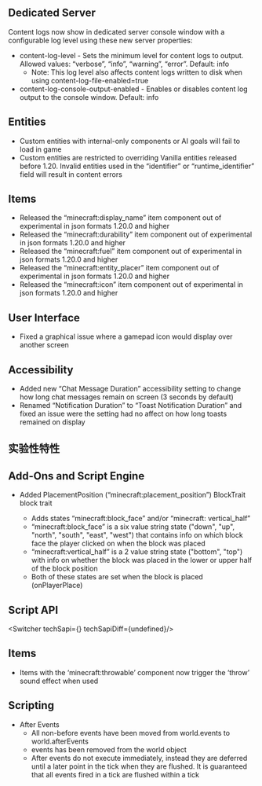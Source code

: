 



## **Dedicated Server**

Content logs now show in dedicated server console window with a configurable log level using these new server properties:

-   content-log-level - Sets the minimum level for content logs to output. Allowed values: “verbose”, “info”, “warning”, “error”. Default: info
    -   Note: This log level also affects content logs written to disk when using content-log-file-enabled=true
-   content-log-console-output-enabled - Enables or disables content log output to the console window. Default: info

## **Entities**

-   Custom entities with internal-only components or AI goals will fail to load in game
-   Custom entities are restricted to overriding Vanilla entities released before 1.20. Invalid entities used in the “identifier” or “runtime\_identifier” field will result in content errors

## **Items**

-   Released the “minecraft:display\_name” item component out of experimental in json formats 1.20.0 and higher
-   Released the “minecraft:durability” item component out of experimental in json formats 1.20.0 and higher
-   Released the “minecraft:fuel” item component out of experimental in json formats 1.20.0 and higher
-   Released the “minecraft:entity\_placer” item component out of experimental in json formats 1.20.0 and higher
-   Released the “minecraft:icon” item component out of experimental in json formats 1.20.0 and higher

## **User Interface**

-   Fixed a graphical issue where a gamepad icon would display over another screen

## **Accessibility**

-   Added new “Chat Message Duration” accessibility setting to change how long chat messages remain on screen (3 seconds by default)
-   Renamed “Notification Duration” to “Toast Notification Duration” and fixed an issue were the setting had no affect on how long toasts remained on display  
      
    




<h2 className="experimental_divider">实验性特性</h2>




## **Add-Ons and Script Engine**

-   Added PlacementPosition (“minecraft:placement\_position”) BlockTrait block trait
    
    -   Adds states “minecraft:block\_face” and/or “minecraft: vertical\_half”
    -   “minecraft:block\_face” is a six value string state ("down", "up", "north", "south", "east", "west") that contains info on which block face the player clicked on when the block was placed
    -   “minecraft:vertical\_half” is a 2 value string state ("bottom", "top") with info on whether the block was placed in the lower or upper half of the block position
    -   Both of these states are set when the block is placed (onPlayerPlace)


## **Script API**

<Switcher techSapi={<TechSapiExp/>} techSapiDiff={undefined}/>

## **Items**

-   Items with the ‘minecraft:throwable’ component now trigger the ‘throw’ sound effect when used

## **Scripting**

-   After Events
    -   All non-before events have been moved from world.events to world.afterEvents
    -   events has been removed from the world object
    -   After events do not execute immediately, instead they are deferred until a later point in the tick when they are flushed. It is guaranteed that all events fired in a tick are flushed within a tick